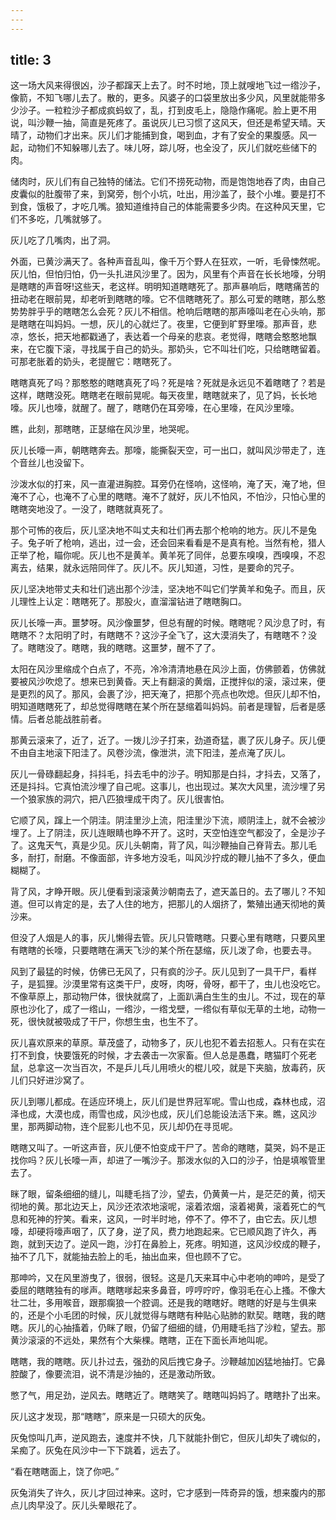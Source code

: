 ```yaml
---
---
---
```

title: 3
---



这一场大风来得很凶，沙子都蹿天上去了。时不时地，顶上就嗖地飞过一绺沙子，像箭，不知飞哪儿去了。散的，更多。风婆子的口袋里放出多少风，风里就能带多少沙子。一粒粒沙子都成疯蚂蚁了，乱，打到皮毛上，隐隐作痛呢。脸上更不用说，叫沙鞭一抽，简直是死疼了。虽说灰儿已习惯了这风天，但还是希望天晴。天晴了，动物们才出来。灰儿们才能捕到食，喝到血，才有了安全的果腹感。风一起，动物们不知躲哪儿去了。味儿呀，踪儿呀，也全没了，灰儿们就吃些储下的肉。

储肉时，灰儿们有自己独特的储法。它们不捞死动物，而是饱饱地吞了肉，由自己皮囊似的肚腹带了来，到窝旁，刨个小坑，吐出，用沙盖了，鼓个小堆。要是打不到食，饿极了，才吃几嘴。狼知道维持自己的体能需要多少肉。在这种风天里，它们不多吃，几嘴就够了。

灰儿吃了几嘴肉，出了洞。

外面，已黄沙满天了。各种声音乱叫，像千万个野人在狂欢，一听，毛骨悚然呢。灰儿怕，但怕归怕，仍一头扎进风沙里了。因为，风里有个声音在长长地嚎，分明是瞎瞎的声音呀!这些天，老这样。明明知道瞎瞎死了。那声暴响后，瞎瞎痛苦的扭动老在眼前晃，却老听到瞎瞎的嚎。它不信瞎瞎死了。那么可爱的瞎瞎，那么憨势势胖乎乎的瞎瞎怎么会死？灰儿不相信。枪响后瞎瞎的那声嚎叫老在心头响，那是瞎瞎在叫妈妈。一想，灰儿的心就烂了。夜里，它便到旷野里嚎。那声音，悲凉，悠长，把天地都戳通了，表达着一个母亲的悲哀。老觉得，瞎瞎会憨憨地飘来，在它腹下滚，寻找属于自己的奶头。那奶头，它不叫壮们吃，只给瞎瞎留着。可那老胀着的奶头，老提醒它：瞎瞎死了。

瞎瞎真死了吗？那憨憨的瞎瞎真死了吗？死是啥？死就是永远见不着瞎瞎了？若是这样，瞎瞎没死。瞎瞎老在眼前晃呢。每天夜里，瞎瞎就来了，见了妈，长长地嚎。灰儿也嚎，就醒了。醒了，瞎瞎仍在耳旁嚎，在心里嚎，在风沙里嚎。

瞧，此刻，那瞎瞎，正瑟缩在风沙里，地哭呢。

灰儿长嚎一声，朝瞎瞎奔去。那嚎，能撕裂天空，可一出口，就叫风沙带走了，连个音丝儿也没留下。

沙泼水似的打来，风一直灌进胸腔。耳旁仍在怪响，这怪响，淹了天，淹了地，但淹不了心，也淹不了心里的瞎瞎。淹不了就好，灰儿不怕风，不怕沙，只怕心里的瞎瞎突地没了。一没了，瞎瞎就真死了。

那个可怖的夜后，灰儿坚决地不叫丈夫和壮们再去那个枪响的地方。灰儿不是兔子。兔子听了枪响，逃出，过一会，还会回来看看是不是真有枪。当然有枪，猎人正举了枪，瞄你呢。灰儿也不是黄羊。黄羊死了同伴，总要东嗅嗅，西嗅嗅，不忍离去，结果，就永远陪同伴了。灰儿不。灰儿知道，习性，是要命的咒子。

灰儿坚决地带丈夫和壮们逃出那个沙洼，坚决地不叫它们学黄羊和兔子。而且，灰儿理性上认定：瞎瞎死了。那股火，直溜溜钻进了瞎瞎胸口。

灰儿长嚎一声。噩梦呀。风沙像噩梦，但总有醒的时候。瞎瞎呢？风沙息了时，有瞎瞎不？太阳明了时，有瞎瞎不？这沙子全飞了，这大漠消失了，有瞎瞎不？没了。瞎瞎没了。瞎瞎，我的瞎瞎。这噩梦，醒不了了。

太阳在风沙里缩成个白点了，不亮，冷冷清清地悬在风沙上面，仿佛颤着，仿佛就要被风沙吹熄了。想来已到黄昏。天上有翻滚的黄烟，正搅拌似的滚，滚过来，便是更烈的风了。那风，会裹了沙，把天淹了，把那个亮点也吹熄。但灰儿却不怕，明知道瞎瞎死了，却总觉得瞎瞎在某个所在瑟缩着叫妈妈。前者是理智，后者是感情。后者总能战胜前者。

那黄云滚来了，近了，近了。一拨儿沙子打来，劲道奇猛，裹了灰儿身子。灰儿便不由自主地滚下阳洼了。风卷沙流，像泄洪，流下阳洼，差点淹了灰儿。

灰儿一骨碌翻起身，抖抖毛，抖去毛中的沙子。明知那是白抖，才抖去，又落了，还是抖抖。它真怕流沙埋了自己呢。这事儿，也出现过。某次大风里，流沙埋了另一个狼家族的洞穴，把八匹狼埋成干肉了。灰儿很害怕。

它顺了风，蹿上一个阴洼。阴洼里沙上流，阳洼里沙下流，顺阴洼上，就不会被沙埋了。上了阴洼，灰儿连眼睛也睁不开了。这时，天空怕连空气都没了，全是沙子了。这鬼天气，真是少见。灰儿头朝南，背了风，叫沙鞭抽自己脊背去。那儿毛多，耐打，耐磨。不像面部，许多地方没毛，叫风沙拧成的鞭儿抽不了多久，便血糊糊了。

背了风，才睁开眼。灰儿便看到滚滚黄沙朝南去了，遮天盖日的。去了哪儿？不知道。但可以肯定的是，去了人住的地方，把那儿的人烟挤了，繁殖出通天彻地的黄沙来。

但没了人烟是人的事，灰儿懒得去管。灰儿只管瞎瞎。只要心里有瞎瞎，只要风里有瞎瞎的长嚎，只要瞎瞎在满天飞沙的某个所在瑟缩，灰儿泼了命，也要去寻。

风到了最猛的时候，仿佛已无风了，只有疯的沙子。灰儿见到了一具干尸，看样子，是狐狸。沙漠里常有这类干尸，皮呀，肉呀，骨呀，都干了，虫儿也没吃它。不像草原上，那动物尸体，很快就腐了，上面趴满白生生的虫儿。不过，现在的草原也沙化了，成了一绺山，一绺沙，一绺戈壁，一绺似有草似无草的土地，动物一死，很快就被吸成了干尸，你想生虫，也生不了。

灰儿喜欢原来的草原。草茂盛了，动物多了，灰儿也犯不着去招惹人。只有在实在打不到食，快要饿死的时候，才去袭击一次家畜。但人总是愚蠢，瞎猫盯个死老鼠，总拿这一次当百次，不是乒儿乓儿用喷火的棍儿咬，就是下夹脑，放毒药，灰儿们只好进沙窝了。

灰儿到哪儿都成。在适应环境上，灰儿们是世界冠军呢。雪山也成，森林也成，沼泽也成，大漠也成，雨雪也成，风沙也成，灰儿们总能设法活下来。瞧，这风沙里，那两脚动物，连个屁影儿也不见，灰儿却仍在寻觅呢。

瞎瞎又叫了。一听这声音，灰儿便不怕变成干尸了。苦命的瞎瞎，莫哭，妈不是正找你吗？灰儿长嚎一声，却进了一嘴沙子。那泼水似的入口的沙子，怕是填喉管里去了。

眯了眼，留条细细的缝儿，叫睫毛挡了沙，望去，仍黄黄一片，是茫茫的黄，彻天彻地的黄。那北边天上，风沙还浓浓地滚呢，滚着浓烟，滚着褐黄，滚着死亡的气息和死神的狞笑。看来，这风，一时半时地，停不了。停不了，由它去。灰儿想嚎，却硬将嚎声咽了，仄了身，逆了风，费力地跑起来。它已顺风跑了许久，再跑，就到天边了。逆风一跑，沙打在鼻脸上，死疼。明知道，这风沙绞成的鞭子，抽不了几下，就能抽去脸上的毛，抽出血来，但也顾不了它。

那呻吟，又在风里游曳了，很弱，很轻。这是几天来耳中心中老响的呻吟，是受了委屈的瞎瞎独有的嗲声。瞎瞎嗲起来多鼻音，哼哼咛咛，像羽毛在心上搔。不像大壮二壮，多用喉音，跟那瘸狼一个腔调。还是我的瞎瞎好。瞎瞎的好是与生俱来的，还是个小毛团的时候，灰儿就觉得与瞎瞎有种贴心贴肺的默契。瞎瞎，我的瞎瞎。灰儿的心抽搐着，仍眯了眼，仍留了细细的缝，仍用睫毛挡了沙粒，望去。那黄沙滚滚的不远处，果然有个大柴棵。瞎瞎，正在下面长声地叫呢。

瞎瞎，我的瞎瞎。灰儿扑过去，强劲的风后拽它身子。沙鞭越加凶猛地抽打。它鼻腔酸了，像要流泪，说不清是沙抽的，还是激动所致。

憋了气，用足劲，逆风去。瞎瞎近了。瞎瞎笑了。瞎瞎叫妈妈了。瞎瞎扑了出来。

灰儿这才发现，那“瞎瞎”，原来是一只硕大的灰兔。

灰兔惊叫几声，逆风跑去，速度并不快，几下就能扑倒它，但灰儿却失了魂似的，呆痴了。灰兔在风沙中一下下跳着，远去了。

“看在瞎瞎面上，饶了你吧。”

灰兔消失了许久，灰儿才回过神来。这时，它才感到一阵奇异的饿，想来腹内的那点儿肉早没了。灰儿头晕眼花了。
